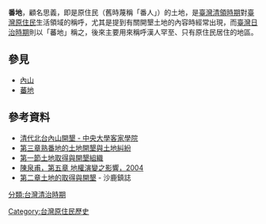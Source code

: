 {{otheruses|subject=[[台灣歷史|台灣歷史]]上對[[臺灣原住民族|原住民]]生活領域的稱呼|other=土地的[[地籍|管理]]編號|地號}}
{{no footnotes|time=2014-05-06T03:19:01+00:00}}
'''番地'''，顧名思義，即是原住民（舊時蔑稱「番人」）的土地，是[[臺灣清領時期|臺灣清領時期]]對[[臺灣原住民|臺灣原住民]]生活領域的稱呼，尤其是提到有關開墾土地的內容時經常出現，而[[臺灣日治時期|臺灣日治時期]]則以「蕃地」稱之，後來主要用來稱呼漢人罕至、只有原住民居住的地區。

==參見==
*[[內山|內山]]
*[[蕃地|蕃地]]

==參考資料==
*[https://hakka.ncu.edu.tw/Hakkaculture/chinese/files/speech/940427/talk1.docIS42JJbv50SEjj3vug 清代北台內山開墾 - 中央大學客家學院]{{dead link|date=2018年1月 |bot=InternetArchiveBot |fix-attempted=yes }}
*[http://www.digital.ntu.edu.tw/seminar_f/SUB%E6%B8%85%E4%BB%A3%E8%87%BA%E7%81%A3%E7%86%9F%E7%95%AA%E5%9C%B0%E6%AC%8A%E7%9A%84%E5%89%B5%E8%A8%AD%E8%88%87%E6%B5%81%E5%A4%B1%EF%BC%9A%E4%BB%A5%E7%AB%B9%E5%A1%B9%E7%A4%BE%E7%82%BA%E5%80%8B%E6%A1%88%E7%9A%84%E6%AD%B7%E5%8F%B2%E5%88%86%E6%9E%90.pdf 第三章熟番地的土地開墾與土地糾紛] {{Wayback|url=http://www.digital.ntu.edu.tw/seminar_f/SUB%E6%B8%85%E4%BB%A3%E8%87%BA%E7%81%A3%E7%86%9F%E7%95%AA%E5%9C%B0%E6%AC%8A%E7%9A%84%E5%89%B5%E8%A8%AD%E8%88%87%E6%B5%81%E5%A4%B1%EF%BC%9A%E4%BB%A5%E7%AB%B9%E5%A1%B9%E7%A4%BE%E7%82%BA%E5%80%8B%E6%A1%88%E7%9A%84%E6%AD%B7%E5%8F%B2%E5%88%86%E6%9E%90.pdf |date=20160304140811 }}
*[http://distance.shu.edu.tw/taiwan/ch10/ch10_sec01.htm 第一節土地取得與開墾組織 ] {{Wayback|url=http://distance.shu.edu.tw/taiwan/ch10/ch10_sec01.htm |date=20160306183950 }}
*[http://nccur.lib.nccu.edu.tw/bitstream/140.119/34589/9/59012109.pdf 陳泉甫，第五章 地權演變之影響，2004] {{Wayback|url=http://nccur.lib.nccu.edu.tw/bitstream/140.119/34589/9/59012109.pdf |date=20140505201228 }}
*[https://web.archive.org/web/20140505194527/http://book.shalu.gov.tw/book-s1/%E9%96%8B%E6%8B%93%E7%AF%87/%E7%AC%AC%E4%BA%8C%E7%AB%A0%E3%80%80%E5%9C%B0%E8%B3%AA.htm 第二章土地的取得與開墾 ] - 沙鹿鎮誌

[[分類:台灣清治時期|分類:台灣清治時期]]
[[Category:台灣原住民歷史|Category:台灣原住民歷史]]